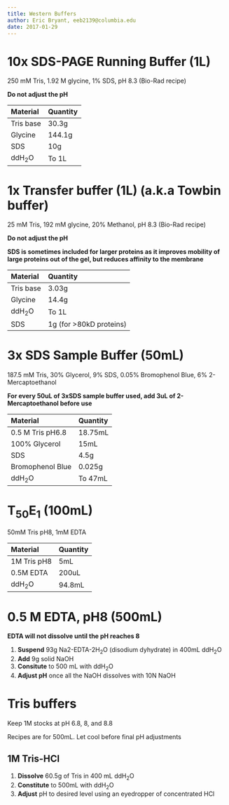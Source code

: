 ```yaml
---
title: Western Buffers
author: Eric Bryant, eeb2139@columbia.edu
date: 2017-01-29
---
```


# 10x SDS-PAGE Running Buffer (1L)

250 mM Tris, 1.92 M glycine, 1% SDS, pH 8.3 (Bio-Rad recipe)

**Do not adjust the pH**

Material   Quantity
---------- ----------
Tris base  30.3g
Glycine    144.1g
SDS        10g
ddH~2~O    To 1L


# 1x Transfer buffer (1L) (a.k.a Towbin buffer)

25 mM Tris, 192 mM glycine, 20% Methanol, pH 8.3 (Bio-Rad recipe)

**Do not adjust the pH**

**SDS is sometimes included for larger proteins as it improves mobility of large proteins out of the gel, but reduces affinity to the membrane**

Material   Quantity
---------- ------------------------
Tris base  3.03g
Glycine    14.4g
ddH~2~O    To 1L
SDS        1g (for >80kD proteins)


# 3x SDS Sample Buffer (50mL)

187.5 mM Tris, 30% Glycerol, 9% SDS, 0.05% Bromophenol Blue, 6% 2-Mercaptoethanol

**For every 50uL of 3xSDS sample buffer used, add 3uL of 2-Mercaptoethanol before use**

Material          Quantity
----------------- ------------------------
0.5 M Tris pH6.8  18.75mL
100% Glycerol     15mL
SDS               4.5g
Bromophenol Blue  0.025g
ddH~2~O           To 47mL


# T~50~E~1~ (100mL)

50mM Tris pH8, 1mM EDTA

Material          Quantity
----------------- ------------------------
1M Tris pH8       5mL
0.5M EDTA         200uL
ddH~2~O           94.8mL


# 0.5 M EDTA, pH8 (500mL)

**EDTA will not dissolve until the pH reaches 8**

1. **Suspend** 93g Na2-EDTA-2H~2~O (disodium dyhydrate) in 400mL ddH~2~O
2. **Add** 9g solid NaOH
3. **Consitute** to 500 mL with ddH~2~O
4. **Adjust pH** once all the NaOH dissolves with 10N NaOH

# Tris buffers

Keep 1M stocks at pH 6.8, 8, and 8.8

Recipes are for 500mL. Let cool before final pH adjustments

## 1M Tris-HCl

1. **Dissolve** 60.5g of Tris in 400 mL ddH~2~O
2. **Constitute** to 500mL with ddH~2~O
3. **Adjust** pH to desired level using an eyedropper of concentrated HCl
